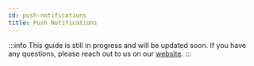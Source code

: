 ```yaml
---
id: push-notifications
title: Push Notifications
---
```


:::info
This guide is still in progress and will be updated soon.
If you have any questions, please reach out to us on our [website](https://getstream.io/video/#contact).
:::
